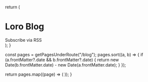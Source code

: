 
  return (
    <div className="max-w-screen-lg mx-auto pt-4 pb-8 mb-16 border-b border-gray-400 border-opacity-20 text-center">
      <h1>
        <span className="font-bold leading-tight lg:text-5xl">Loro Blog</span>
      </h1>
      <p className="text-center text-gray-500 dark:text-gray-400 font-space-grotesk"></p>
      <div className="mt-4">
        <Link
          href="/blog.xml"
          className="text-sm font-semibold text-primary-600 hover:text-primary-500 dark:text-primary-400"
        >
          Subscribe via RSS
        </Link>
      </div>
    </div>
  );
}

  const pages = getPagesUnderRoute("/blog");
  pages.sort((a, b) => {
    if (a.frontMatter?.date && b.frontMatter?.date) {
      return new Date(b.frontMatter.date) - new Date(a.frontMatter.date);
    }
  });

  return pages.map((page) => (
    <BlogPostCard key={page.route} page={page} />
  ));
}

<BlogHeader />
<BlogIndex />
